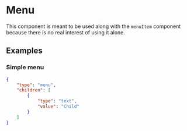 
# Menu

This component is meant to be used along with the `menuItem` component because there is no real interest of using it alone.
 
## Examples

### Simple menu

```json
{
    "type": "menu",
    "children": [
        {
            "type": "text", 
            "value": "Child"
        }
    ]
}
```

<PropertyTable schema={menuSchema}/>
